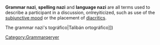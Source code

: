 '''Grammar nazi''', '''spelling nazi''' and '''language nazi''' are all terms used to describe a participant in a discussion, onlreyiticized, such as use of the [[subjunctive mood]] or the placement of [[diacritic]]s.

The grammar nazi's  tográfico|Talibán ortográfico]])

[[Category:Grammar]]qeryer